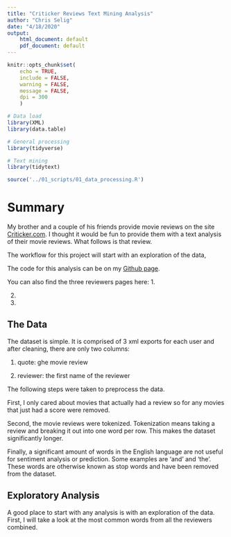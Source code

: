 ```yaml
---
title: "Criticker Reviews Text Mining Analysis"
author: "Chris Selig"
date: "4/18/2020"
output: 
    html_document: default
    pdf_document: default
---
```


```r
knitr::opts_chunk$set(
    echo = TRUE,
    include = FALSE,
    warning = FALSE,
    message = FALSE,
    dpi = 300
    )
```

```r
# Data load
library(XML)
library(data.table)

# General processing
library(tidyverse)

# Text mining
library(tidytext)

```

```r
source('../01_scripts/01_data_processing.R')
```

# Summary
My brother and a couple of his friends provide movie reviews on the site [Criticker.com](https://www.criticker.com/). I thought it would be fun to provide them with a text analysis of their movie reviews. What follows is that review.

The workflow for this project will start with an exploration of the data, 

The code for this analysis can be on my [Github page](https://github.com/chrisselig/movie_review_text_analysis).

You can also find the three reviewers pages here:
1. 

2. 

3. 

## The Data
The dataset is simple. It is comprised of 3 xml exports for each user and after cleaning, there are only two columns:

1. quote: ghe movie review

2. reviewer: the first name of the reviewer

The following steps were taken to preprocess the data. 

First, I only cared about movies that actually had a review so for any movies that just had a score were removed.

Second, the movie reviews were tokenized. Tokenization means taking a review and breaking it out into one word per row. This makes the dataset significantly longer.

Finally, a significant amount of words in the English language are not useful for sentiment analysis or prediction. Some examples are 'and' and 'the'. These words are otherwise known as stop words and have been removed from the dataset.

## Exploratory Analysis
A good place to start with any analysis is with an exploration of the data. First, I will take a look at the most common words from all the reviewers combined.

```r

```


